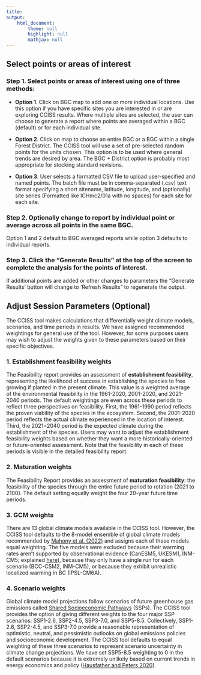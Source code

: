 ```yaml
---
title: 
output: 
    html_document:
        theme: null
        highlight: null
        mathjax: null
---
```


## Select points or areas of interest

### __Step 1.__ Select points or areas of interest using __one of three methods__:

  + __Option 1__.  Click on BGC map to add one or more individual locations. Use this option if you have specific sites you are interested in or are exploring CCISS results.  Where multiple sites are selected, the user can choose to generate a report where points are averaged within a BGC (default) or for each individual site.
 + __Option 2__.  Click on map to choose an entire BGC or a BGC within a single Forest District. The CCISS tool will use a set of pre-selected random points for the units chosen. This option is to be used where general trends are desired by area. The BGC + District option is probably most appropriate for stocking standard revisions.

  + __Option 3__.  User selects a formatted CSV file to upload user-specified and named points. The batch file must be in comma-separated (.csv) text format specifying a short sitename, latitude, longitude, and (optionally) site series (Formatted like ICHmc2/01a with no spaces) for each site  for each site. 

### __Step 2__. Optionally change to report by individual point or average across all points in the same BGC. 

  Option 1 and 2 default to BGC averaged reports while option 3 defaults to individual reports.

### __Step 3__. Click the "Generate Results" at the top of the screen to complete the analysis for the points of interest. 

If additional points are added or other changes to parameters the "Generate Results' button will change to 'Refresh Results" to regenerate the output.

## Adjust Session Parameters (Optional)

The CCISS tool makes calculations that differentially weight climate models, scenarios, and time periods in results. We have assigned recommended weightings for general use of the tool. However, for some purposes users may wish to adjust the weights given to these parameters based on their specific objectives.

### 1. Establishment feasibility weights

The Feasibility report provides an assessment of __establishment feasibility__, representing the likelihood of success in establishing the species to free growing if planted in the present climate. This value is a weighted average of the environmental feasibility in the 1961-2020, 2001-2020, and 2021-2040 periods. The default weightings are even across these periods to reflect three perspectives on feasibility. First, the 1961-1990 period reflects the proven viability of the species in the ecosystem. Second, the 2001-2020 period reflects the actual climate experienced in the location of interest. Third, the 2021=2040 period is the expected climate during the establishment of the species. Users may want to adjust the establishment feasibility weights based on whether they want a more historically-oriented or future-oriented assessment. Note that the feasibility in each of these periods is visible in the detailed feasibility report.

### 2. Maturation weights

The Feasibility Report provides an assessment of __maturation feasibility__: the feasibility of the species through the entire future period to rotation (2021 to 2100). The default setting equally weight the four 20-year future time periods. 

### 3. GCM weights

There are 13 global climate models available in the CCISS tool. However, the CCISS tool defaults to the 8-model ensemble of global climate models recommended by [Mahony et al. (2022)](https://doi.org/10.1002/joc.7566) and assigns each of these models equal weighting.
The five models were excluded because their warming rates aren't supported by observational evidence (CanESM5, UKESM1, INM-CM5; explained [here](https://www2.gov.bc.ca/assets/gov/environment/natural-resource-stewardship/nrs-climate-change/climatena_8modelrationale.pdf)), because they only have a single run for each scenario (BCC-CSM2, INM-CM5), or because they exhibit unrealistic localized warming in BC (IPSL-CM6A).

### 4. Scenario weights

Global climate model projections follow scenarios of future greenhouse gas emissions called [Shared Socioeconomic Pathways](https://www.carbonbrief.org/explainer-how-shared-socioeconomic-pathways-explore-future-climate-change) (SSPs). The CCISS tool provides the option of giving different weights to the four major SSP scenarios: SSP1-2.6, SSP2-4.5, SSP3-7.0, and SSP5-8.5. Collectively, SSP1-2.6, SSP2-4.5, and SSP3-7.0 provide a reasonable representation of optimistic, neutral, and pessimistic outlooks on global emissions policies and socioeconomic development. The CCISS tool defaults to equal weighting of these three scenarios to represent scenario uncertainty in climate change projections. We have set SSP5-8.5 weighting to 0 in the default scenarios because it is extremely unlikely based on current trends in energy economics and policy ([Hausfather and Peters 2020](https://www.nature.com/articles/d41586-020-00177-3)).
